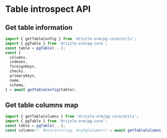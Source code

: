 # Table introspect API

## Get table information

```ts copy
import { getTableConfig } from 'drizzle-orm/pg-core/utils';
import { pgTable } from 'drizzle-orm/pg-core';
const table = pgTable(...);
const {
  columns,
  indexes,
  foreignKeys,
  checks,
  primaryKeys,
  name,
  schema,
} = await getTableConfig(table);
```

## Get table columns map

```ts copy
import { getTableColumns } from 'drizzle-orm/pg-core/utils';
import { pgTable } from 'drizzle-orm/pg-core';
const table = pgTable(...);
const columns/*: Record<string, AnyPgColumn>*/ = await getTableColumns(table);
```